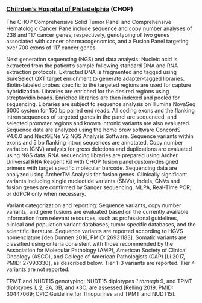 ### [Chilrden's Hospital of Philadelphia](https://www.chop.edu/) (CHOP)

The CHOP Comprehensive Solid Tumor Panel and Comprehensive Hematologic Cancer Pane include sequence and copy number analyses of 238 and 117 cancer genes, respectively, genotyping of two genes associated with cancer pharmacogenomics, and a Fusion Panel targeting over 700 exons of 117 cancer genes.

Next generation sequencing (NGS) and data analysis: Nucleic acid is extracted from the patient’s sample following standard DNA and RNA extraction protocols. Extracted DNA is fragmented and tagged using SureSelect QXT target enrichment to generate adapter-tagged libraries. Biotin-labeled probes specific to the targeted regions are used for capture hybridization. Libraries are enriched for the desired regions using streptavidin beads. Enriched libraries are then indexed and pooled for sequencing. Libraries are subject to sequence analysis on Illumina NovaSeq 6000 system for 150 bp paired end reads. All coding exons and the flanking intron sequences of targeted genes in the panel are sequenced, and selected promoter regions and known intronic variants are also evaluated. Sequence data are analyzed using the home brew software ConcordS V4.0.0 and NextGENe V2 NGS Analysis Software. Sequence variants within exons and 5 bp flanking intron sequences are annotated. Copy number variation (CNV) analysis for gross deletions and duplications are evaluated using NGS data. RNA sequencing libraries are prepared using Archer Universal RNA Reagent Kit with CHOP fusion panel custom-designed primers with target specific molecular barcode. Sequencing data are analyzed using ArcherTM Analysis for fusion genes. Clinically significant variants including single nucleotide variants (SNVs), indels, CNVs and fusion genes are confirmed by Sanger sequencing, MLPA, Real-Time PCR, or ddPCR only when necessary.

Variant categorization and reporting: Sequence variants, copy number variants, and gene fusions are evaluated based on the currently available information from relevant resources, such as professional guidelines, clinical and population variant databases, tumor specific databases, and the scientific literature. Sequence variants are reported according to HGVS nomenclature [den Dunnen 2016, PMID: 26931183]. Somatic variants are classified using criteria consistent with those recommended by the Association for Molecular Pathology (AMP), American Society of Clinical Oncology (ASCO), and College of American Pathologists (CAP) [Li 2017, PMID: 27993330], as described below. Tier 1-3 variants are reported. Tier 4 variants are not reported.

TPMT and NUDT15 genotyping: NUDT15 diplotypes *1 through *9, and TPMT diplotypes *1, *2, *3A, *3B, and *3C, are assessed [Relling 2019, PMID: 30447069; CPIC Guideline for Thiopurines and TPMT and NUDT15].
